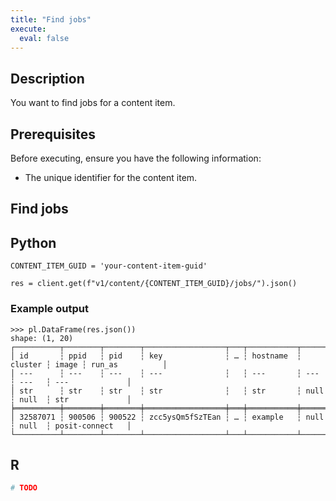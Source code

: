 ```yaml
---
title: "Find jobs"
execute:
  eval: false
---
```


## Description

You want to find jobs for a content item.

## Prerequisites

 Before executing, ensure you have the following information:

 - The unique identifier for the content item.

## Find jobs

::: {.panel-tabset group="language"}

## Python

```.python
CONTENT_ITEM_GUID = 'your-content-item-guid'

res = client.get(f"v1/content/{CONTENT_ITEM_GUID}/jobs/").json()
```

### Example output

```.python
>>> pl.DataFrame(res.json())
shape: (1, 20)
┌──────────┬────────┬────────┬──────────────────┬───┬───────────┬─────────┬───────┬─────────────────┐
│ id       ┆ ppid   ┆ pid    ┆ key              ┆ … ┆ hostname  ┆ cluster ┆ image ┆ run_as          │
│ ---      ┆ ---    ┆ ---    ┆ ---              ┆   ┆ ---       ┆ ---     ┆ ---   ┆ ---             │
│ str      ┆ str    ┆ str    ┆ str              ┆   ┆ str       ┆ null    ┆ null  ┆ str             │
╞══════════╪════════╪════════╪══════════════════╪═══╪═══════════╪═════════╪═══════╪═════════════════╡
│ 32587071 ┆ 900506 ┆ 900522 ┆ zcc5ysQm5fSzTEan ┆ … ┆ example   ┆ null    ┆ null  ┆ posit-connect   │
└──────────┴────────┴────────┴──────────────────┴───┴───────────┴─────────┴───────┴─────────────────┘
```

## R

```.r
# TODO
```
:::
